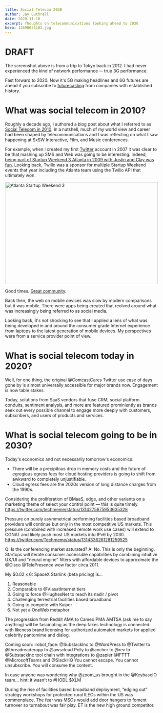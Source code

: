 ```yaml
---
title: Social Telecom 2030
author: Jay Cuthrell
date: 2020-11-10
excerpt: Thoughts on telecommunications looking ahead to 2030
hero: 12898055183.jpg
---
```

# DRAFT

The screenshot above is from a trip to Tokyo back in 2012. I had never experienced the kind of network performance -- true 3G performance.

Fast forward to 2020. Now it's 5G making headlines and 6G futures are ahead if you subscribe to [futurecasting](https://www.ericsson.com/en/blog/2020/9/tech-trends-innovation-ericsson-research) from companies with established history.

# What was social telecom in 2010?

Roughly a decade ago, I authored a blog post about what I referred to as [Social Telecom in 2010](/social-telecom/). In a nutshell, much of my world view and career had been shaped by telecommunications and I was reflecting on what I saw happening at SxSW Interactive, Film, and Music conferences.

For example, when I created my first [Twitter](/on-twitter/) account in 2007 it was clear to be that mashing up SMS and Web was going to be interesting. Indeed, [being part of Startup Weekend 3 Atlanta in 2009 with Justin and Clay was fun](https://justindawkins.com/2009/11/gomodo-helps-you-quickly-find-events-near-you/). Looking back, Twilio was a sponsor for multiple Startup Weekend events that year including the Atlanta team using the Twilio API that ultimately won. 

<a data-flickr-embed="true" data-header="true" data-footer="true" href="https://www.flickr.com/photos/timdorr/4104326831/in/photostream/" title="Atlanta Startup Weekend 3"><img src="https://live.staticflickr.com/2505/4104326831_75edb04300.jpg" width="500" height="333" alt="Atlanta Startup Weekend 3"></a><script async src="//embedr.flickr.com/assets/client-code.js" charset="utf-8"></script>

Good times. [Great community](https://www.flickr.com/photos/timdorr/albums/72157622805303294).

Back then, the web on mobile devices was slow by modern comparisons but it was mobile. There were apps being created that reolved around what was increasingly being referred to as social media. 

Looking back, it's not shocking to see that I applied a lens of what was being developed in and around the consumer grade Internet experience from laptops to the latest generation of mobile devices. My perspectives were from a service provider point of view.

# What is social telecom today in 2020?

Well, for one thing, the original @ComcastCares Twitter use case of days gone by is almost universally accessible for major brands now. Engagement is now table stakes.

Today, solutions from SaaS vendors that fuse CRM, social platform conduits, sentiment analysis, and more are featured prominiently as brands seek out every possible channel to engage more deeply with customers, subscribers, and users of products and services.

# What is social telecom going to be in 2030?

Today's economics and not necessarily tomorrow's economics:

* There will be a precipitous drop in memory costs and the future of egregious egress fees for cloud hosting providers is going to shift from awkward to completely unjustifiable.
* Cloud egress fees are the 2020s version of long distance charges from the 1990s.

Considering the proliferation of BMaaS, edge, and other variants on a marketing theme of select your control point — this is quite timely. https://twitter.com/techmeme/status/1314275875953635328

Pressure on purely asymmetrical performing facilities based broadband providers will continue but only in the most competitive US markets. This pressure (combined with increased remote work use cases) will extend to CGNAT and likely push most US markets into IPv6 by 2030. https://twitter.com/Techmeme/status/1314336261281259525

Q: Is the conferencing market saturated?
A: No. This is only the beginning.
Startups will iterate consumer accessible capabilities by combining intuitive UX/UI and "neural engine" filters with affordable devices to approximate the @Cisco @TelePresence wow factor circa 2011.

My $0.02 x 6: SpaceX Starlink (beta pricing) is...
1) Reasonable
2) Comparable to @ViasatInternet tiers
3) Going to force @HughesNet to reach its nadir / pivot
4) Challenging terrestrial facilities based broadband
5) Going to compete with Kuiper
6) Not yet a OneWeb metaphor

The progression from Reddit AMA to Cameo PMA AMTSA (ask me to say anything) will be fascinating as the deep fakes technology is connected with likeness brand licensing for authorized automated markets for applied celebrity pantomime and dialog.

Coming soon: :robot_face:
@SubstackInc to @WordPress to @Twitter to @threadreaderapp to @awscloud Polly to @anchor to @rev to @SubstackInc tool chain with integrations to @zapier @IFTTT @MicrosoftTeams and @SlackHQ
You cannot escape.
You cannot unsubscribe.
You will consume the content.

In case anyone was wondering why @zoom_us brought in the @KeybaseIO team... hint: it wasn't to #HODL $XLM

During the rise of facilities based broadband deployment, “edging out” strategy workshops for protected rural ILECs within the US was commonplace. The fear was MSOs would add door hangers to foment turnover so turnabout was fair play.
ET is the new high ground competitor. 
